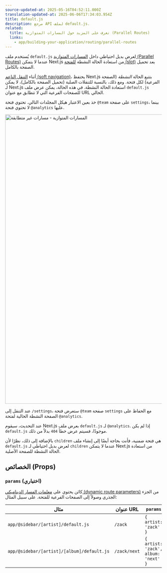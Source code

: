 ```yaml
---
source-updated-at: 2025-05-16T04:52:11.000Z
translation-updated-at: 2025-06-06T17:34:03.954Z
title: default.js
description: مرجع API لملف default.js.
related:
  title: تعرف على المزيد حول المسارات المتوازية (Parallel Routes)
  links:
    - app/building-your-application/routing/parallel-routes
---
```


يُستخدم ملف `default.js` لعرض بديل احتياطي داخل [المسارات المتوازية (Parallel Routes)](/docs/app/building-your-application/routing/parallel-routes) عندما لا يتمكن Next.js من استعادة الحالة النشطة [للفتحة (slot)](/docs/app/building-your-application/routing/parallel-routes#slots) بعد تحميل الصفحة بالكامل.

أثناء [التنقل الناعم (soft navigation)](/docs/app/building-your-application/routing/linking-and-navigating#5-soft-navigation)، يحتفظ Next.js بتتبع الحالة _النشطة_ (الصفحة الفرعية) لكل فتحة. ومع ذلك، بالنسبة للتنقلات الصلبة (تحميل الصفحة بالكامل)، لا يمكن لـ Next.js استعادة الحالة النشطة. في هذه الحالة، يمكن عرض ملف `default.js` للصفحات الفرعية التي لا تتطابق مع عنوان URL الحالي.

خذ بعين الاعتبار هيكل المجلدات التالي. تحتوي فتحة `@team` على صفحة `settings`، بينما لا تحتوي فتحة `@analytics` عليها.

<Image
  alt="المسارات المتوازية - مسارات غير متطابقة"
  srcLight="/docs/light/parallel-routes-unmatched-routes.png"
  srcDark="/docs/dark/parallel-routes-unmatched-routes.png"
  width="1600"
  height="930"
/>

عند التنقل إلى `/settings`، ستعرض فتحة `@team` صفحة `settings` مع الحفاظ على الصفحة النشطة الحالية لفتحة `@analytics`.

عند التحديث، سيقوم Next.js بعرض ملف `default.js` لـ `@analytics`. إذا لم يكن `default.js` موجودًا، فسيتم عرض خطأ `404` بدلاً من ذلك.

بالإضافة إلى ذلك، نظرًا لأن `children` هي فتحة ضمنية، فأنت بحاجة أيضًا إلى إنشاء ملف `default.js` لعرض بديل احتياطي لـ `children` عندما لا يتمكن Next.js من استعادة الحالة النشطة للصفحة الأصلية.

## الخصائص (Props)

### `params` (اختياري)

كائن يحتوي على [معلمات المسار الديناميكي (dynamic route parameters)](/docs/app/building-your-application/routing/dynamic-routes) من الجزء الجذري وصولاً إلى الصفحات الفرعية للفتحة. على سبيل المثال:

| مثال                                    | عنوان URL    | `params`                            |
| --------------------------------------- | ------------ | ----------------------------------- |
| `app/@sidebar/[artist]/default.js`      | `/zack`      | `{ artist: 'zack' }`                |
| `app/@sidebar/[artist]/[album]/default.js` | `/zack/next` | `{ artist: 'zack', album: 'next' }` |